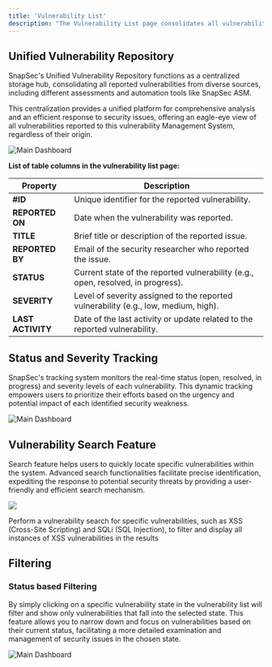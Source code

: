 ```yaml
---
title: 'Vulnerability List'
description: "The Vulnerability List page consolidates all vulnerabilities from various assessments in one central location. It offers a comprehensive view, streamlining the identification and management of security issues for efficient response and mitigation."
---
```




## Unified Vulnerability Repository

SnapSec's Unified Vulnerability Repository functions as a centralized storage hub, consolidating all reported vulnerabilities from diverse sources, including different assessments and automation tools like SnapSec ASM. 

This centralization provides a unified platform for comprehensive analysis and an efficient response to security issues, offering an eagle-eye view of all vulnerabilities reported to this vulnerability Management System, regardless of their origin.

<img
  className="glass rounded-xl"
  src="/images/vdp/12.png"
  alt="Main Dashboard"
/>


**List of table columns in the vulnerability list page:**

| Property        | Description                                         |
| --------------- | --------------------------------------------------- |
| **#ID**             | Unique identifier for the reported vulnerability.  |
| **REPORTED ON**     | Date when the vulnerability was reported.            |
| **TITLE**           | Brief title or description of the reported issue.   |
| **REPORTED BY**     | Email of the security researcher who reported the issue. |
| **STATUS**          | Current state of the reported vulnerability (e.g., open, resolved, in progress). |
| **SEVERITY**        | Level of severity assigned to the reported vulnerability (e.g., low, medium, high). |
| **LAST ACTIVITY**   | Date of the last activity or update related to the reported vulnerability. |


## Status and Severity Tracking

SnapSec's tracking system monitors the real-time status (open, resolved, in progress) and severity levels of each vulnerability. This dynamic tracking empowers users to prioritize their efforts based on the urgency and potential impact of each identified security weakness.


<img
  className="glass rounded-xl"
  src="/images/vdp/13.png"
  alt="Main Dashboard"
/>



## Vulnerability Search Feature

 Search feature helps users to quickly locate specific vulnerabilities within the system. Advanced search functionalities facilitate precise identification, expediting the response to potential security threats by providing a user-friendly and efficient search mechanism.



<img
  className="glass rounded-xl"
  src="/images/vdp/14.png"
/>

<Tip>Perform a vulnerability search for specific vulnerabilities, such as XSS (Cross-Site Scripting) and SQLi (SQL Injection), to filter and display all instances of XSS vulnerabilities in the results</Tip>


## Filtering


### Status based Filtering
By simply clicking on a specific vulnerability state in the vulnerability list will filter and show only vulnerabilities that fall into the selected state. This feature allows you to narrow down and focus on vulnerabilities based on their current status, facilitating a more detailed examination and management of security issues in the chosen state.


<img
  className="glass rounded-xl"
  src="/images/vdp/15.png"
  alt="Main Dashboard"
/>



